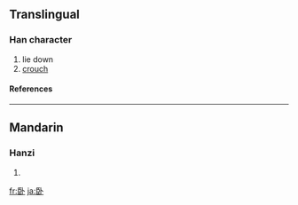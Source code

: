 {{see|臥}}

==Translingual==
===Han character===
{{Han char|rn=25|rad=卜|as=06|sn=8|four=|canj=尸中卜 (SLY)}}
# lie down
# [[crouch]]
====References====
{{Han ref|kx=0158.221|dkj=02808|dj=1450.080|hdz=42801.020|uh=5367|ud=21351}}
----
==Mandarin==
===Hanzi===
{{cmn-hanzi|tra=臥|pin=[[wò]] ([[wo4]])|wg=wo<sup>4</sup>}}
# {{defn|Mandarin}}

[[fr:卧]]
[[ja:卧]]